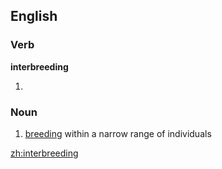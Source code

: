 ==English==

===Verb===
'''interbreeding'''

# {{present participle of|[[interbreed]]}}

===Noun===
{{en-noun|-}}

# [[breeding]] within a narrow range of individuals

[[zh:interbreeding]]